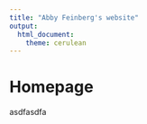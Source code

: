 ```yaml
---
title: "Abby Feinberg's website"
output: 
  html_document:
    theme: cerulean
---
```


# Homepage

asdfasdfa
